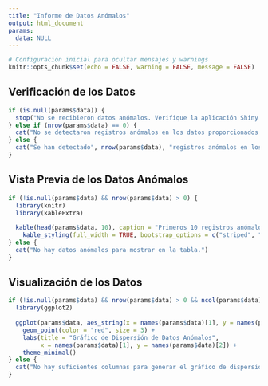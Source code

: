 ```yaml
---
title: "Informe de Datos Anómalos"
output: html_document
params:
  data: NULL
---
```


```r
# Configuración inicial para ocultar mensajes y warnings
knitr::opts_chunk$set(echo = FALSE, warning = FALSE, message = FALSE)

```


## **Verificación de los Datos**

```r
if (is.null(params$data)) {
  stop("No se recibieron datos anómalos. Verifique la aplicación Shiny.")
} else if (nrow(params$data) == 0) {
  cat("No se detectaron registros anómalos en los datos proporcionados.")
} else {
  cat("Se han detectado", nrow(params$data), "registros anómalos en los datos.")
}
```
## **Vista Previa de los Datos Anómalos**

```r
if (!is.null(params$data) && nrow(params$data) > 0) {
  library(knitr)
  library(kableExtra)
  
  kable(head(params$data, 10), caption = "Primeros 10 registros anómalos") %>%
    kable_styling(full_width = TRUE, bootstrap_options = c("striped", "hover", "condensed"))
} else {
  cat("No hay datos anómalos para mostrar en la tabla.")
}
```
## **Visualización de los Datos**

```r
if (!is.null(params$data) && nrow(params$data) > 0 && ncol(params$data) >= 2) {
  library(ggplot2)
  
  ggplot(params$data, aes_string(x = names(params$data)[1], y = names(params$data)[2])) +
    geom_point(color = "red", size = 3) +
    labs(title = "Gráfico de Dispersión de Datos Anómalos",
         x = names(params$data)[1], y = names(params$data)[2]) +
    theme_minimal()
} else {
  cat("No hay suficientes columnas para generar el gráfico de dispersión.")
}
```
